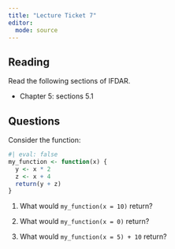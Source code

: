 ```yaml
---
title: "Lecture Ticket 7"
editor: 
  mode: source
---
```


## Reading

Read the following sections of IFDAR.

-   Chapter 5: sections 5.1


## Questions

Consider the function:

```r
#| eval: false
my_function <- function(x) {
  y <- x * 2
  z <- x + 4
  return(y + z)
}
```

1. What would `my_function(x = 10)` return?

2. What would  `my_function(x = 0)` return?

3. What would  `my_function(x = 5) + 10` return?



